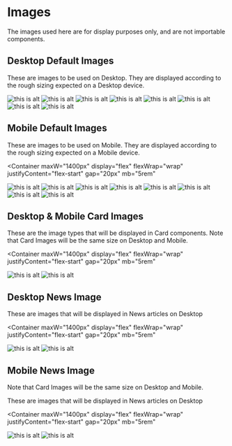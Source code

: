 
<Meta title="Image" />

# Images

The images used here are for display purposes only, and are not importable components.

## Desktop Default Images

These are images to be used on Desktop. They are displayed according to the rough sizing expected on a Desktop device.

<Container mb="5rem" maxW="1400px">
  <Image mt="5rem" maxW="700px" src={CardImageOne} alt="this is alt" />
  <Image mt="5rem" maxW="700px" src={CardImageTwo} alt="this is alt" />
  <Image mt="5rem" maxW="700px" src={CardImageThree} alt="this is alt" />
  <Image mt="5rem" maxW="700px" src={CardImageFour} alt="this is alt" />
  <Image mt="5rem" maxW="700px" src={CardImageFive} alt="this is alt" />
  <Image mt="5rem" maxW="700px" src={CardImageSix} alt="this is alt" />
  <Image mt="5rem" maxW="700px" src={CardImageSeven} alt="this is alt" />
  <Image mt="5rem" maxW="700px" src={CardImageEight} alt="this is alt" />
</Container>

## Mobile Default Images

These are images to be used on Mobile. They are displayed according to the rough sizing expected on a Mobile device.

<Container
  maxW="1400px"
  display="flex"
  flexWrap="wrap"
  justifyContent="flex-start"
  gap="20px"
  mb="5rem"
>
  <Image maxW="340px" src={CardImageOne} alt="this is alt" />
  <Image maxW="340px" src={CardImageTwo} alt="this is alt" />
  <Image maxW="340px" src={CardImageThree} alt="this is alt" />
  <Image maxW="340px" src={CardImageFour} alt="this is alt" />
  <Image maxW="340px" src={CardImageFive} alt="this is alt" />
  <Image maxW="340px" src={CardImageSix} alt="this is alt" />
  <Image maxW="340px" src={CardImageSeven} alt="this is alt" />
  <Image maxW="340px" src={CardImageEight} alt="this is alt" />
</Container>

## Desktop & Mobile Card Images

These are the image types that will be displayed in Card components. Note that Card Images will be the same size on Desktop and Mobile.

<Container
  maxW="1400px"
  display="flex"
  flexWrap="wrap"
  justifyContent="flex-start"
  gap="20px"
  mb="5rem"
>
  <Image maxW="340px" src={CardVerticalImage} alt="this is alt" />
  <Image maxW="535px" src={CardHorizontalImage} alt="this is alt" />
</Container>

## Desktop News Image

These are images that will be displayed in News articles on Desktop

<Container
  maxW="1400px"
  display="flex"
  flexWrap="wrap"
  justifyContent="flex-start"
  gap="20px"
  mb="5rem"
>
  <Image minW="1000px" src={NewsImage} alt="this is alt" />
  <Image maxW="750px" src={NewsImage} alt="this is alt" />
</Container>

## Mobile News Image

Note that Card Images will be the same size on Desktop and Mobile.

These are images that will be displayed in News articles on Desktop

<Container
  maxW="1400px"
  display="flex"
  flexWrap="wrap"
  justifyContent="flex-start"
  gap="20px"
  mb="5rem"
>
  <Image maxW="340px" src={NewsImage} alt="this is alt" />
  <Image maxW="292px" src={NewsImage} alt="this is alt" />
</Container>
